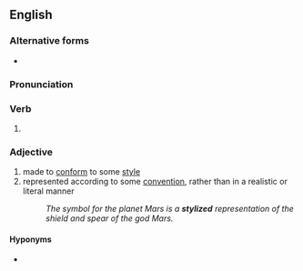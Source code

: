 ==English==

===Alternative forms===
* {{l|en|stylised}}

===Pronunciation===
{{rfp|lang=en}}

===Verb===
{{head|en|verb form}}

# {{en-past of|stylize}}

===Adjective===
{{en-adj}}

# made to [[conform]] to some [[style]]
# represented according to some [[convention]], rather than in a realistic or literal manner
#: ''The symbol for the planet Mars is a '''stylized''' representation of the shield and spear of the god Mars.''

====Hyponyms====
* {{l|en|hieratic}}